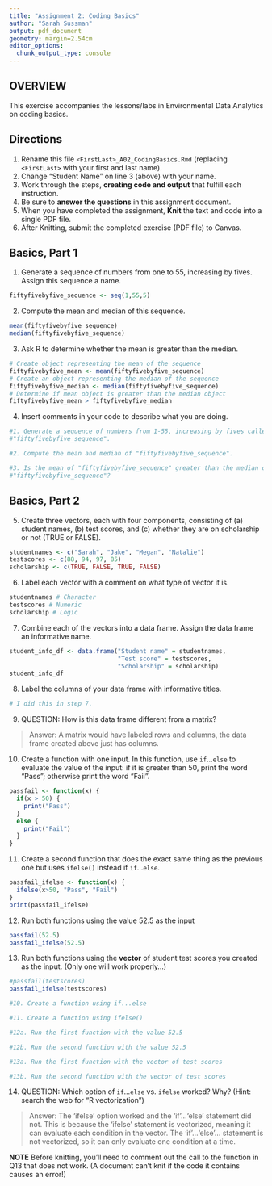 ```yaml
---
title: "Assignment 2: Coding Basics"
author: "Sarah Sussman"
output: pdf_document
geometry: margin=2.54cm
editor_options: 
  chunk_output_type: console
---
```


## OVERVIEW

This exercise accompanies the lessons/labs in Environmental Data Analytics on coding basics.

## Directions

1.  Rename this file `<FirstLast>_A02_CodingBasics.Rmd` (replacing `<FirstLast>` with your first and last name).
2.  Change "Student Name" on line 3 (above) with your name.
3.  Work through the steps, **creating code and output** that fulfill each instruction.
4.  Be sure to **answer the questions** in this assignment document.
5.  When you have completed the assignment, **Knit** the text and code into a single PDF file.
6.  After Knitting, submit the completed exercise (PDF file) to Canvas.

## Basics, Part 1

1.  Generate a sequence of numbers from one to 55, increasing by fives. Assign this sequence a name.
```r
fiftyfivebyfive_sequence <- seq(1,55,5)
```

2.  Compute the mean and median of this sequence.
```r
mean(fiftyfivebyfive_sequence)
median(fiftyfivebyfive_sequence)
```

3.  Ask R to determine whether the mean is greater than the median.
```r
# Create object representing the mean of the sequence
fiftyfivebyfive_mean <- mean(fiftyfivebyfive_sequence) 
# Create an object representing the median of the sequence
fiftyfivebyfive_median <- median(fiftyfivebyfive_sequence) 
# Determine if mean object is greater than the median object
fiftyfivebyfive_mean > fiftyfivebyfive_median 
```

4.  Insert comments in your code to describe what you are doing.

```r
#1. Generate a sequence of numbers from 1-55, increasing by fives called 
#"fiftyfivebyfive_sequence".

#2. Compute the mean and median of "fiftyfivebyfive_sequence".

#3. Is the mean of "fiftyfivebyfive_sequence" greater than the median of 
#"fiftyfivebyfive_sequence"?

```

## Basics, Part 2

5.  Create three vectors, each with four components, consisting of (a) student names, (b) test scores, and (c) whether they are on scholarship or not (TRUE or FALSE).
```r
studentnames <- c("Sarah", "Jake", "Megan", "Natalie")
testscores <- c(88, 94, 97, 85)
scholarship <- c(TRUE, FALSE, TRUE, FALSE)
```

6.  Label each vector with a comment on what type of vector it is.
```r
studentnames # Character
testscores # Numeric
scholarship # Logic
```

7.  Combine each of the vectors into a data frame. Assign the data frame an informative name.
```r
student_info_df <- data.frame("Student name" = studentnames,
                              "Test score" = testscores,
                              "Scholarship" = scholarship)
student_info_df
```

8.  Label the columns of your data frame with informative titles.

```r
# I did this in step 7.

```

9.  QUESTION: How is this data frame different from a matrix?

> Answer:
A matrix would have labeled rows and columns, the data frame created above just has columns. 

10. Create a function with one input. In this function, use `if`...`else` to evaluate the value of the input: if it is greater than 50, print the word "Pass"; otherwise print the word "Fail". 
```r
passfail <- function(x) {
  if(x > 50) {
    print("Pass")
  }
  else {
    print("Fail")
  }
}

```

11. Create a second function that does the exact same thing as the previous one but uses `ifelse()` instead if `if`...`else `. 
```r
passfail_ifelse <- function(x) {
  ifelse(x>50, "Pass", "Fail")
}
print(passfail_ifelse)
```

12. Run both functions using the value 52.5 as the input
```r
passfail(52.5)
passfail_ifelse(52.5)
```

13. Run both functions using the **vector** of student test scores you created as the input. (Only one will work properly...)
```r
#passfail(testscores)
passfail_ifelse(testscores)
```

```r
#10. Create a function using if...else

#11. Create a function using ifelse()

#12a. Run the first function with the value 52.5

#12b. Run the second function with the value 52.5

#13a. Run the first function with the vector of test scores

#13b. Run the second function with the vector of test scores
```

14. QUESTION: Which option of `if`...`else` vs. `ifelse` worked? Why? (Hint: search the web for "R vectorization")

> Answer:
The 'ifelse' option worked and the 'if'...'else' statement did not. This is because the 'ifelse' statement is vectorized, meaning it can evaluate each condition in the vector. The 'if'...'else'... statement is not vectorized, so it can only evaluate one condition at a time.

**NOTE** Before knitting, you'll need to comment out the call to the function in Q13 that does not work. (A document can't knit if the code it contains causes an error!)
